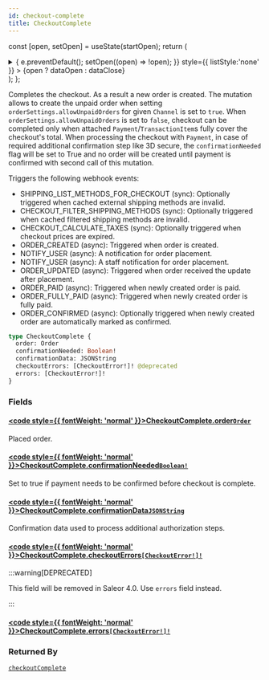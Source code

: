 ```yaml
---
id: checkout-complete
title: CheckoutComplete
---
```






const [open, setOpen] = useState(startOpen);
return (
<details {...(open ? { open: true } : {})} className="details" style={{ border:'none', boxShadow:'none', background:'var(--ifm-background-color)' }}>
<summary
onClick={(e) => {
e.preventDefault();
setOpen((open) => !open);
}}
style={{ listStyle:'none' }} >
{open ? dataOpen : dataClose}
</summary>
{open && children}
</details>
);
};

Completes the checkout. As a result a new order is created. The mutation allows to create the unpaid order when setting `orderSettings.allowUnpaidOrders` for given `Channel` is set to `true`. When `orderSettings.allowUnpaidOrders` is set to `false`, checkout can be completed only when attached `Payment`/`TransactionItem`s fully cover the checkout's total. When processing the checkout with `Payment`, in case of required additional confirmation step like 3D secure, the `confirmationNeeded` flag will be set to True and no order will be created until payment is confirmed with second call of this mutation.

Triggers the following webhook events:

- SHIPPING_LIST_METHODS_FOR_CHECKOUT (sync): Optionally triggered when cached external shipping methods are invalid.
- CHECKOUT_FILTER_SHIPPING_METHODS (sync): Optionally triggered when cached filtered shipping methods are invalid.
- CHECKOUT_CALCULATE_TAXES (sync): Optionally triggered when checkout prices are expired.
- ORDER_CREATED (async): Triggered when order is created.
- NOTIFY_USER (async): A notification for order placement.
- NOTIFY_USER (async): A staff notification for order placement.
- ORDER_UPDATED (async): Triggered when order received the update after placement.
- ORDER_PAID (async): Triggered when newly created order is paid.
- ORDER_FULLY_PAID (async): Triggered when newly created order is fully paid.
- ORDER_CONFIRMED (async): Optionally triggered when newly created order are automatically marked as confirmed.

```graphql
type CheckoutComplete {
  order: Order
  confirmationNeeded: Boolean!
  confirmationData: JSONString
  checkoutErrors: [CheckoutError!]! @deprecated
  errors: [CheckoutError!]!
}
```

### Fields

#### [<code style={{ fontWeight: 'normal' }}>CheckoutComplete.<b>order</b></code>](#)<Bullet />[`Order`](../../../api-reference/orders/objects/order.mdx) <Badge class="badge badge--secondary" text="object"/> <Badge class="badge badge--secondary" text="orders"/>

Placed order.

#### [<code style={{ fontWeight: 'normal' }}>CheckoutComplete.<b>confirmationNeeded</b></code>](#)<Bullet />[`Boolean!`](../../../api-reference/miscellaneous/scalars/boolean.mdx) <Badge class="badge badge--secondary" text="non-null"/> <Badge class="badge badge--secondary" text="scalar"/> <Badge class="badge badge--secondary" text="miscellaneous"/>

Set to true if payment needs to be confirmed before checkout is complete.

#### [<code style={{ fontWeight: 'normal' }}>CheckoutComplete.<b>confirmationData</b></code>](#)<Bullet />[`JSONString`](../../../api-reference/miscellaneous/scalars/jsonstring.mdx) <Badge class="badge badge--secondary" text="scalar"/> <Badge class="badge badge--secondary" text="miscellaneous"/>

Confirmation data used to process additional authorization steps.

#### [<code style={{ fontWeight: 'normal' }}>CheckoutComplete.<b>checkoutErrors</b></code>](#)<Bullet />[`[CheckoutError!]!`](../../../api-reference/checkout/objects/checkout-error.mdx) <Badge class="badge badge--deprecated badge--secondary" text="deprecated"/> <Badge class="badge badge--secondary" text="non-null"/> <Badge class="badge badge--secondary" text="object"/> <Badge class="badge badge--secondary" text="checkout"/>

:::warning[DEPRECATED]

This field will be removed in Saleor 4.0. Use `errors` field instead.

:::

#### [<code style={{ fontWeight: 'normal' }}>CheckoutComplete.<b>errors</b></code>](#)<Bullet />[`[CheckoutError!]!`](../../../api-reference/checkout/objects/checkout-error.mdx) <Badge class="badge badge--secondary" text="non-null"/> <Badge class="badge badge--secondary" text="object"/> <Badge class="badge badge--secondary" text="checkout"/>

### Returned By

[`checkoutComplete`](../../../api-reference/checkout/mutations/checkout-complete.mdx) <Badge class="badge badge--secondary" text="mutation"/>
